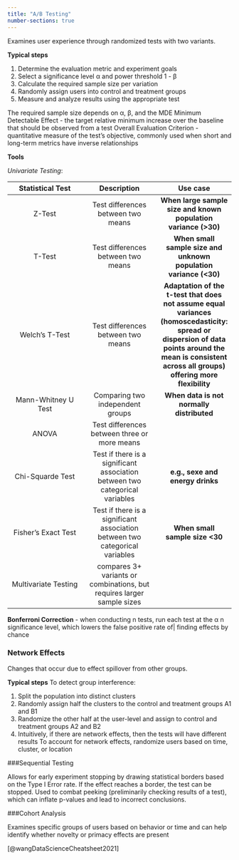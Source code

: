 ```yaml
---
title: "A/B Testing"
number-sections: true
---
```


Examines user experience through randomized tests with two variants. 

**Typical steps**

1) Determine the evaluation metric and experiment goals
2) Select a significance level α and power threshold 1 - β
3) Calculate the required sample size per variation
4) Randomly assign users into control and treatment groups
5) Measure and analyze results using the appropriate test

The required sample size depends on α, β, and the MDE Minimum Detectable Effect - the target relative minimum increase over the baseline that should be observed from a test Overall Evaluation Criterion - quantitative measure of the test’s objective, commonly used when short and long-term metrics have inverse relationships

**Tools**

*Univariate Testing*:
  
| **Statistical Test**  | **Description** | **Use case** |
| :-----: | :-----: | :-----: |
|Z-Test  | Test differences between two means | **When large sample size and known population variance (>30)**|
|T-Test | Test differences between two means | **When small sample size and unknown population variance (<30)**|
|Welch's T-Test | Test differences between two means | **Adaptation of the t-test that does not assume equal variances (homoscedasticity: spread or dispersion of data points around the mean is consistent across all groups) offering more flexibility**|
|Mann-Whitney U Test | Comparing two independent groups | **When data is not normally distributed**|
|ANOVA | Test differences between three or more means | |
|Chi-Squarde Test | Test if there is a significant association between two categorical variables | **e.g., sexe and energy drinks** |
|Fisher's Exact Test | Test if there is a significant association between two categorical variables | **When small sample size <30**|
|Multivariate Testing | compares 3+ variants or combinations, but requires larger sample sizes | |

**Bonferroni Correction** - when conducting n tests, run each test at the α n significance level, which lowers the false positive rate of| finding effects by chance

### Network Effects 

Changes that occur due to effect spillover from other groups. 

**Typical steps** To detect group interference:

1) Split the population into distinct clusters
2) Randomly assign half the clusters to the control and treatment groups A1 and B1
3) Randomize the other half at the user-level and assign to control and treatment groups A2 and B2
4) Intuitively, if there are network effects, then the tests will have different results To account for network effects, randomize users based on time, cluster, or location

###Sequential Testing 

Allows for early experiment stopping by drawing statistical borders based on the Type I Error rate. If the effect reaches a border, the test can be stopped. Used to combat peeking (preliminarily checking results of a test), which can inflate p-values and lead to incorrect conclusions.

###Cohort Analysis 

Examines specific groups of users based on behavior or time and can help identify whether novelty or primacy effects are present


[@wangDataScienceCheatsheet2021]